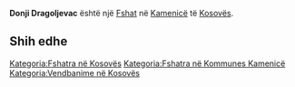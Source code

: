 {{Fshat në Kosovës
 | Emri                = Donji Dragoljevac
| srp_N_name = Donji Dragoljevac
| srp_N_FULL_NAME_RO = Donji Dragoljevac
| srp_N_FULL_NAME_ND_RO = Donji Dragoljevac
| srp_N_SORT_NAME_RG = DONJIDRAGOLJEVAC
| srp_N_FULL_NAME_RG = Donji Dragoljevac
| srp_N_FULL_NAME_ND_RG = Donji Dragoljevac

 | Emri (Rasa dhanore) = 
 | Figura              = 
 | Shteti              = Kosovo
 | Komuna              = Kamenicë
 | Kodi postar         = 
 | Sipërfaqja          = 

 | Popullsia           = 

 | Regj. i popullsisë  = 
 | Dend. e popullsisë  = 
 | Faqja zyrtare       = 
 <!--- Koordinatat ----> 
 | Gjerësia            = 42.760833
 | Gjatësia            = 20.490278
 | Lartësia            = 
}}
'''Donji Dragoljevac''' është një [[Fshat]] në [[Kamenicë]] të [[Kosovës]].

<!-- == Gjeografia == -->
<!-- == Historia == -->
<!-- == Demografia == -->
== Shih edhe ==
{{Komuna Kamenicë}}
{{Kosovo-Administrata-Cung}}

[[Kategoria:Fshatra në Kosovës]]
[[Kategoria:Fshatra në Kommunes Kamenicë]]
[[Kategoria:Vendbanime në Kosovës]]